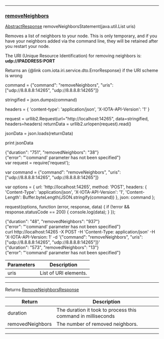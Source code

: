 
---
### [removeNeighbors](https://github.com/iotaledger/iri/blob/dev/src/main/java/com/iota/iri/service/API.java#L574)
 [AbstractResponse](/javadoc/com/iota/iri/service/dto/abstractresponse/) removeNeighborsStatement(java.util.List uris)

Removes a list of neighbors to your node. 
 This is only temporary, and if you have your neighbors added via the command line, they will be retained after you restart your node.

 The URI (Unique Resource Identification) for removing neighbors is:
 **udp://IPADDRESS:PORT**
 
 Returns an {@link com.iota.iri.service.dto.ErrorResponse} if the URI scheme is wrong

<Tabs> 

<Tab language="Python">

<Section type="request">

command = {"command": "removeNeighbors", "uris": ["udp://8.8.8.8:14265", "udp://8.8.8.8:14265"]}

stringified = json.dumps(command)

headers = {
    'content-type': 'application/json',
    'X-IOTA-API-Version': '1'
}

request = urllib2.Request(url="http://localhost:14265", data=stringified, headers=headers)
returnData = urllib2.urlopen(request).read()

jsonData = json.loads(returnData)

print jsonData
</Section>

<Section type="response">
{"duration": "751", "removedNeighbors": "38"}
</Section>

<Section type="error">
{"error": "'command' parameter has not been specified"}
</Section>

<Tab language="NodeJS">

<Section type="request">
var request = require('request');

var command = {"command": "removeNeighbors", "uris": ["udp://8.8.8.8:14265", "udp://8.8.8.8:14265"]}

var options = {
  url: 'http://localhost:14265',
  method: 'POST',
  headers: {
    'Content-Type': 'application/json',
		'X-IOTA-API-Version': '1',
    'Content-Length': Buffer.byteLength(JSON.stringify(command))
  },
  json: command
};

request(options, function (error, response, data) {
  if (!error && response.statusCode == 200) {
    console.log(data);
  }
});
</Section>

<Section type="response">
{"duration": "48", "removedNeighbors": "937"}
</Section>

<Section type="error">
{"error": "'command' parameter has not been specified"}
</Section>

<Tab language="cURL">

<Section type="request">
curl http://localhost:14265 
-X POST 
-H 'Content-Type: application/json' 
-H 'X-IOTA-API-Version: 1' 
-d '{"command": "removeNeighbors", "uris": ["udp://8.8.8.8:14265", "udp://8.8.8.8:14265"]}'
</Section>

<Section type="response">
{"duration": "573", "removedNeighbors": "13"}
</Section>

<Section type="error">
{"error": "'command' parameter has not been specified"}
</Section>
</Tabs<



***
	
|Parameters | Description |
|--|--|
| uris | List of URI elements. |

***

Returns [RemoveNeighborsResponse](/javadoc/com/iota/iri/service/dto/removeneighborsresponse/)

|Return | Description |
|--|--|
| duration | The duration it took to process this command in milliseconds |
| removedNeighbors | The number of removed neighbors. |
***